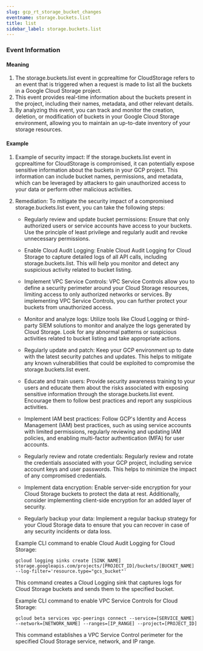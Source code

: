 ```yaml
--- 
slug: gcp_rt_storage_bucket_changes
eventname: storage.buckets.list
title: list
sidebar_label: storage.buckets.list
---
```

                       
### Event Information

#### Meaning

1. The storage.buckets.list event in gcprealtime for CloudStorage refers to an event that is triggered when a request is made to list all the buckets in a Google Cloud Storage project.
2. This event provides real-time information about the buckets present in the project, including their names, metadata, and other relevant details.
3. By analyzing this event, you can track and monitor the creation, deletion, or modification of buckets in your Google Cloud Storage environment, allowing you to maintain an up-to-date inventory of your storage resources.

#### Example

1. Example of security impact: If the storage.buckets.list event in gcprealtime for CloudStorage is compromised, it can potentially expose sensitive information about the buckets in your GCP project. This information can include bucket names, permissions, and metadata, which can be leveraged by attackers to gain unauthorized access to your data or perform other malicious activities.

2. Remediation: To mitigate the security impact of a compromised storage.buckets.list event, you can take the following steps:

   - Regularly review and update bucket permissions: Ensure that only authorized users or service accounts have access to your buckets. Use the principle of least privilege and regularly audit and revoke unnecessary permissions.

   - Enable Cloud Audit Logging: Enable Cloud Audit Logging for Cloud Storage to capture detailed logs of all API calls, including storage.buckets.list. This will help you monitor and detect any suspicious activity related to bucket listing.

   - Implement VPC Service Controls: VPC Service Controls allow you to define a security perimeter around your Cloud Storage resources, limiting access to only authorized networks or services. By implementing VPC Service Controls, you can further protect your buckets from unauthorized access.

   - Monitor and analyze logs: Utilize tools like Cloud Logging or third-party SIEM solutions to monitor and analyze the logs generated by Cloud Storage. Look for any abnormal patterns or suspicious activities related to bucket listing and take appropriate actions.

   - Regularly update and patch: Keep your GCP environment up to date with the latest security patches and updates. This helps to mitigate any known vulnerabilities that could be exploited to compromise the storage.buckets.list event.

   - Educate and train users: Provide security awareness training to your users and educate them about the risks associated with exposing sensitive information through the storage.buckets.list event. Encourage them to follow best practices and report any suspicious activities.

   - Implement IAM best practices: Follow GCP's Identity and Access Management (IAM) best practices, such as using service accounts with limited permissions, regularly reviewing and updating IAM policies, and enabling multi-factor authentication (MFA) for user accounts.

   - Regularly review and rotate credentials: Regularly review and rotate the credentials associated with your GCP project, including service account keys and user passwords. This helps to minimize the impact of any compromised credentials.

   - Implement data encryption: Enable server-side encryption for your Cloud Storage buckets to protect the data at rest. Additionally, consider implementing client-side encryption for an added layer of security.

   - Regularly backup your data: Implement a regular backup strategy for your Cloud Storage data to ensure that you can recover in case of any security incidents or data loss.

   Example CLI command to enable Cloud Audit Logging for Cloud Storage:

   ```
   gcloud logging sinks create [SINK_NAME] storage.googleapis.com/projects/[PROJECT_ID]/buckets/[BUCKET_NAME] --log-filter='resource.type="gcs_bucket"'
   ```

   This command creates a Cloud Logging sink that captures logs for Cloud Storage buckets and sends them to the specified bucket.

   Example CLI command to enable VPC Service Controls for Cloud Storage:

   ```
   gcloud beta services vpc-peerings connect --service=[SERVICE_NAME] --network=[NETWORK_NAME] --ranges=[IP_RANGE] --project=[PROJECT_ID]
   ```

   This command establishes a VPC Service Control perimeter for the specified Cloud Storage service, network, and IP range.


 